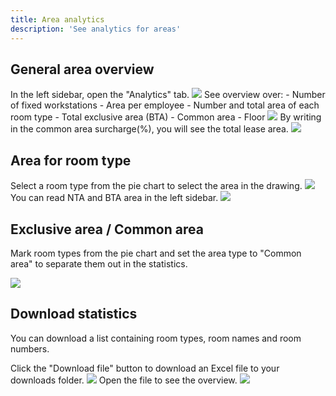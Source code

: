 ```yaml
---
title: Area analytics
description: 'See analytics for areas'
---
```


## General area overview

<Steps>
  <Step title="Open analytics panel">
    In the left sidebar, open the "Analytics" tab.
    <Frame type="glass">
        <img src="/images/engine/areas/area-analytics/step-1.png" />
    </Frame>
  </Step>
  <Step title="Read analytics">
    See overview over:
    - Number of fixed workstations
    - Area per employee
    - Number and total area of each room type
    - Total exclusive area (BTA)
    - Common area - Floor
    <Frame type="glass">
        <img src="/images/engine/areas/area-analytics/step-2.png" />
    </Frame>
  </Step>
  <Step title="Adjust common area surcharge">
    By writing in the common area surcharge(%), you will see the total lease area. 
    <Frame type="glass">
        <img src="/images/engine/areas/area-analytics/step-3.png" />
    </Frame>
  </Step>
</Steps>

## Area for room type

<Steps>
  <Step title="Select a room type">
    Select a room type from the pie chart to select the area in the drawing.
    <Frame type="glass">
        <img src="/images/engine/areas/area-analytics/step-4.png" />
    </Frame>
  </Step>
  <Step title="Read area">
    You can read NTA and BTA area in the left sidebar.
    <Frame type="glass">
        <img src="/images/engine/areas/area-analytics/step-5.png" />
    </Frame>
  </Step>
</Steps>

## Exclusive area / Common area

Mark room types from the pie chart and set the area type to "Common area" to separate them out in the statistics.

<Frame type="glass">
    <img src="/images/engine/areas/area-analytics/step-6.png" />
</Frame>

## Download statistics

You can download a list containing room types, room names and room numbers. 

<Steps>
  <Step title="Download excel file">
    Click the "Download file" button to download an Excel file to your downloads folder.
    <Frame type="glass">
      <img src="/images/engine/areas/area-analytics/step-7.png" />
    </Frame>
  </Step>
  <Step title="Open file">
    Open the file to see the overview.
    <Frame type="glass">
      <img src="/images/engine/areas/area-analytics/step-8.png" />
    </Frame>
  </Step>
</Steps>

